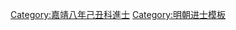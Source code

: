 {{Navbox
|name = 嘉靖八年己丑科殿試金榜
|title = 嘉靖八年（[[1529年]]）己丑科殿試金榜
|titlestyle = background-color:#FFD700;
|image =
|style = width:100%;text-align:center; 
|groupstyle = text-align:center; background-color:#FFD700;
|liststyle = text-align:center;
|state = {{{state<includeonly>|collapsed</includeonly>}}}
|group1 = 第一甲<br>賜進士及第<br>共3名
|list1 = '''[[羅洪先]]''' - '''[[程文德]]''' - '''[[楊名|楊　名]]'''

|group2 = 第二甲<br>賜進士出身<br>共95名
|list2 = [[唐順之]] - [[陳束|陳　束]] - [[任瀚|任　瀚]] - [[陳節之]] - [[胡經 (嘉靖己丑進士)|胡　經]] - [[夏寶 (嘉靖進士)|夏　寶]] - [[李聯芳]] - [[何鮤|何　鮤]] - [[栗應麟]] - [[盧淮|盧　淮]]<br>[[王學益]] - [[項喬|項　喬]] - [[朱麟|朱　麟]] - [[鄭絅|鄭　絅]] - [[梁懷仁]] - [[諸邦憲]] - [[汪大受]] - [[謝紘|謝　紘]] - [[王三錫 (崑山)|王三錫]] - [[郭宗皐]]<br>[[涂楗|-{涂}-　楗]] - [[張旍|張　旍]] - [[胡松 (嘉靖進士)|胡　松]] - [[吴逵|吳　逵]] - [[黃卷 (嘉靖進士)|黃　卷]] - [[戴銑 (嘉靖進士)|戴　銑]] - [[鄭慶|鄭　慶]] - [[黎晨|黎　晨]] - [[孫雲|孫　雲]] - [[蔡雲程]]<br>[[陳詞|陳　詞]] - [[楊祜 (嘉靖己丑進士)|楊　祜]] - [[鄭世威]] - [[陳茂義]] - [[洪富|洪　富]] - [[潘徽|潘　徽]] - [[郟鼎|郟　鼎]] - [[周臣 (嘉靖進士)|周　臣]] - [[費淵|費　淵]] - [[張意|張　意]]<br>[[高鸞|高　鸞]] - [[汪文淵]] - [[王表 (嘉靖進士)|王　表]] - [[曹汴|曹　汴]] - [[王穀祥]] - [[程烈|程　烈]] - [[安永清]] - [[熊过|熊　過]] - [[安如山]] - [[蔡克廉]]<br>[[方涯|方　涯]] - [[張文藻]] - [[薛甲|薛　甲]] - [[趙鑾 (嘉靖進士)|趙　鑾]] - [[李祦|李　祦]] - [[李玘 (嘉靖進士)|李　玘]] - [[楊本仁]] - [[常時平]] - [[錢世賢]] - [[王養正 (嘉靖進士)|王養正]]<br>[[劉采|劉　采]] - [[王希文]] - [[沈愷|沈　愷]] - [[李易 (明朝)|李　易]] - [[周志偉]] - [[郭春震]] - [[李開先]] - [[蔣芝|蔣　芝]] - [[鍾卿|鍾　卿]] - [[鄭觀 (嘉靖進士)|鄭　觀]]<br>[[任洧|任　洧]] - [[陳之輔]] - [[樊臣|樊　臣]] - [[曾翀|曾　翀]] - [[楊守謙]] - [[陳大壯 (嘉靖己丑進士)|陳大壯]] - [[王仲錦]] - [[汪似|汪　似]] - [[黃福 (嘉靖進士)|黃　福]] - [[蔣貫|蔣　貫]]<br>[[張材|張　材]] - [[王納言 (嘉靖己丑進士)|王納言]] - [[劉伯躍]] - [[王正思]] - [[鮑象賢]] - [[吕高|呂　高]] - [[莊一俊]] - [[赵文华 (明朝)|趙文華]] - [[王䋊|王　{{僻字|䋊}}]] - [[胡萬里]]<br>[[羅餘慶]] - [[盧輔 (明朝)|盧　輔]] - [[王培齡]] - [[孟雷|孟　雷]] - [[潘大賓]]<span style="color: #F7F7F7;"> - －－－ - －－－ - －－－ - －－－ - －－－</span>

|group3 = 第三甲<br>賜同進士出身<br>共225名
|list3 = [[翟鏡|翟　鏡]] - [[吳㻞 (嘉靖進士)|吳　㻞]] - [[董雍|董　雍]] - [[孫應奎 (嘉靖進士)|孫應奎]] - [[鄭大同]] - [[楊爵|楊　爵]] - [[沈谧|沈　謐]] - [[周汝員]] - [[柯喬|柯　喬]] - [[孫世祐]]<br>[[李中孚 (明朝)|李中孚]] - [[李實 (嘉靖己丑進士)|李　實]] - [[莊用賓]] - [[孫光輝]] - [[李良 (嘉靖進士)|李　良]] - [[李逢|李　逢]] - [[魏焕|魏　煥]] - [[王宗恒]] - [[曹世盛]] - [[侯寧|侯　寧]]<br>[[魏一恭]] - [[吳子孝]] - [[王滋 (嘉靖進士)|王　滋]] - [[葛守礼]] - [[危嶽|危　嶽]] - [[錢煥|錢　煥]] - [[賈準|賈　準]] - [[杜彰|杜　彰]] - [[陳釴|陳　釴]] - [[張勑|張　勑]]<br>[[王鉅|王　鉅]] - [[曾銑|曾　銑]] - [[胡思忠]] - [[朱德禎]] - [[丁祝|丁　祝]] - [[崔三畏]] - [[王紳 (嘉靖進士)|王　紳]] - [[舒國光]] - [[邵新 (嘉靖進士)|邵　新]] - [[白世卿]]<br>[[彭端遇]] - [[翁溥|翁　溥]] - [[林性之]] - [[張選 (嘉靖己丑進士)|張　選]] - [[高仲福]] - [[孔泗|孔　泗]] - [[張舜元]] - [[杨博 (明朝)|楊　博]] - [[徐九臯]] - [[鍾鑑|鍾　鑑]]<br>[[徐濙|徐　濙]] - [[冯彬|馮　彬]] - [[林恕|林　恕]] - [[張忠 (嘉靖進士)|張　忠]] - [[陶廉|陶　廉]] - [[趙塤|趙　塤]] - [[趙九思 (嘉靖進士)|趙九思]] - [[胡俸|胡　俸]] - [[左傑|左　傑]] - [[張文鳳 (嘉靖進士)|張文鳳]]<br>[[朱深 (嘉靖進士)|朱　深]] - [[周顯宗 (嘉靖進士)|周顯宗]] - [[林梅|林　梅]] - [[田濡|田　濡]] - [[蔡靉|蔡　靉]] - [[眭燁|眭　燁]] - [[莊壬春]] - [[趙康 (嘉靖進士)|趙　康]] - [[林允宗]] - [[趙元夫]]<br>[[王銳 (嘉靖進士)|王　銳]] - [[劉瑜 (嘉靖進士)|劉　瑜]] - [[朱冕 (嘉靖進士)|朱　冕]] - [[呂調羹]] - [[林山 (嘉靖進士)|林　山]] - [[夏浚|夏　浚]] - [[原寀|原　寀]] - [[曾守约]] - [[饒中|饒　中]] - [[孟霦|孟　霦]]<br>[[徐宗魯]] - [[謝載|謝　載]] - [[楊逢春 (嘉靖進士)|楊逢春]] - [[高大經]] - [[張環 (嘉靖進士)|張　環]] - [[李鳳 (嘉靖己丑進士)|李　鳳]] - [[柳本明]] - [[謝崑|謝　崑]] - [[邢如默]] - [[方舟 (嘉靖進士)|方　舟]]<br>[[李汝楫]] - [[吳本固]] - [[楊時泰]] - [[林東海 (明朝)|林東海]] - [[陳光華]] - [[劉鳳 (嘉靖八年進士)|劉　鳳]] - [[周洪範]] - [[錢澍 (嘉靖進士)|錢　澍]] - [[李延馨]] - [[曹逵|曹　逵]]<br>[[張明道]] - [[白賁 (嘉靖進士)|白　賁]] - [[陳蕙 (嘉靖進士)|陳　蕙]] - [[張鎬 (嘉靖己丑進士)|張　鎬]] - [[李全 (內江)|李　全]] - [[石遷高]] - [[任廷貴]] - [[張鳧|張　鳧]] - [[閻鄰|閻　鄰]] - [[陳珪 (嘉靖進士)|陳　珪]]<br>[[林繼臯]] - [[許勉仁]] - [[黃訓|黃　訓]] - [[趙鯤|趙　鯤]] - [[寇陽|寇　陽]] - [[丘峻|丘　峻]] - [[楊沔|楊　沔]] - [[孫濟 (嘉靖進士)|孫　濟]] - [[丘汝良]] - [[李棟 (嘉靖己丑進士)|李　棟]]<br>[[林璧 (嘉靖進士)|林　璧]] - [[何偁|何　偁]] - [[褚寶|褚　寶]] - [[陳錠|陳　錠]] - [[江東 (嘉靖進士)|江　東]] - [[閻倬|閻　倬]] - [[胡永成]] - [[江滿|江　滿]] - [[歐思誠]] - [[陳公陞]]<br>[[賀府|賀　府]] - [[劉塾|劉　塾]] - [[丁湛|丁　湛]] - [[倪嵩|倪　嵩]] - [[高懋|高　懋]] - [[朱隆禧]] - [[汪尚寧|程尚寧]] - [[李寧 (嘉靖進士)|李　寧]] - [[錢璧|錢　璧]] - [[陳儒 (嘉靖己丑進士)|陳　儒]]<br>[[張鈇|張　鈇]] - [[黃綬 (嘉靖進士)|黃　綬]] - [[陳念|陳　念]] - [[郭從朴]] - [[菅懷理]] - [[陳昌福]] - [[黃正色 (嘉靖己丑進士)|黃正色]] - [[黃允謙]] - [[張濟 (嘉靖進士)|張　濟]] - [[马练|馬　練]]<br>[[羅傅|羅　傅]] - [[曹濡|曹　濡]] - [[李朝列]] - [[詹文光]] - [[葉洪|葉　洪]] - [[祝詠|祝　詠]] - [[王崇 (嘉靖己丑進士)|王　崇]] - [[馬書林]] - [[王璣 (嘉靖進士)|王　璣]] - [[張溪|張　溪]]<br>[[謝應嶽]] - [[劉昺|劉　昺]] - [[周如底]] - [[劉鳳翔 (嘉靖進士)|劉鳳翔]] - [[張鵬翼 (嘉靖進士)|張鵬翼]] - [[李士文]] - [[戴繼|戴　繼]] - [[金清 (嘉靖進士)|金　清]] - [[章允賢]] - [[張裕 (嘉靖進士)|張　裕]]<br>[[茅宰|茅　宰]] - [[郝維嶽]] - [[羅虞臣]] - [[王鎬 (嘉靖進士)|王　鎬]] - [[卞偉|卞　偉]] - [[高進|高　進]] - [[王與齡]] - [[陳捷 (明朝)|陳　捷]] - [[范来贤]] - [[沈鐸 (嘉靖進士)|沈　鐸]]<br>[[皇甫汸]] - [[陳大綸]] - [[吳孟祺]] - [[王汝楫]] - [[張志選]] - [[杜朝聘]] - [[馮惠|馮　惠]] - [[喬佑|喬　佑]] - [[饒思聰]] - [[張烜 (嘉靖進士)|張　烜]]<br>[[郭應奎]] - [[高簡 (綿州)|高　簡]] - [[唐時英]] - [[陳子文]] - [[李遂 (嘉靖己丑進士)|李　遂]] - [[黃光昇]] - [[許繹|許　繹]] - [[路珠|路　珠]] - [[趙國良 (嘉靖進士)|趙國良]] - [[榮愷|榮　愷]]<br>[[郭圻|郭　圻]] - [[王祚 (嘉靖進士)|王　祚]] - [[李紳 (嘉靖進士)|李　紳]] - [[高擢|高　擢]] - [[張嘉秀]] - [[陳一貫]] - [[徐謙 (嘉靖進士)|徐　謙]] - [[吳介|吳　介]] - [[汪宗元]] - [[孫應辰]]<br>[[趙瀛|趙　瀛]] - [[鄭恭 (嘉靖己丑進士)|鄭　恭]] - [[高澄 (明朝)|高　澄]] - [[劉希龍 (嘉靖進士)|劉希龍]] - [[周相 (嘉靖己丑進士)|周　相]] - [[白濬|白　濬]] - [[徐泮|徐　泮]] - [[曹察|曹　察]] - [[楊獻可]] - [[龔湜|龔　湜]]<br>[[黃謹容]] - [[徐存義]] - [[陳洙 (嘉靖己丑進士)|陳　洙]] - [[王杏|王　杏]] - [[沈師賢]]<span style="color: #FFFFFF;"> - －－－ - －－－ - －－－ - －－－ - －－－</span>
|belowstyle = text-align: center; background-color:#FFD700;
|below='''前一科：[[Template:嘉靖五年丙戌科殿試金榜|嘉靖五年丙戌科]]　'''·'''　後一科：[[Template:嘉靖十一年壬辰科殿試金榜|嘉靖十一年壬辰科]]'''<br>'''同科進士：[[Template:嘉靖八年己丑科武會試金榜|嘉靖八年己丑武科]]'''
}}
[[Category:嘉靖八年己丑科進士]]
<noinclude>
[[Category:嘉靖八年己丑科進士| ]]
[[Category:明朝进士模板]]</noinclude>